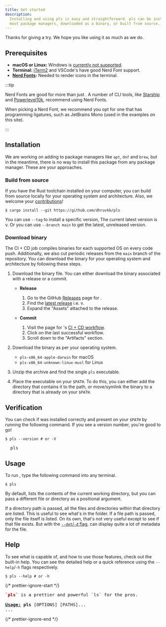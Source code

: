 ```yaml
---
title: Get started
description:
  Installing and using pls is easy and straightforward. pls can be installed via
  most package managers, downloaded as a binary, or built from source.
---
```


Thanks for giving <Pls /> a try. We hope you like using it as much as we do.

## Prerequisites

- **macOS or Linux:** Windows is [currently not supported](/pls/about/faq/).
- **Terminal:** [iTerm2](https://iterm2.com/) and VSCode's have good Nerd Font
  support.
- **[Nerd Fonts](https://www.nerdfonts.com/):** Needed to render icons in the
  terminal.

:::tip

Nerd Fonts are good for more than just <Pls />. A number of CLI tools, like
[Starship](https://starship.rs/) and
[Powerlevel10k](https://github.com/romkatv/powerlevel10k), recommend using Nerd
Fonts.

When picking a Nerd Font, we recommend you opt for one that has programming
ligatures, such as JetBrains Mono (used in the examples on this site).

:::

## Installation

We are working on adding <Pls /> to package managers like `apt`, `dnf` and
`brew`, but in the meantime, there is no way to install this package from any
package manager. These are your approaches.

### Build from source

If you have the Rust toolchain installed on your computer, you can build from
source locally for your operating system and architecture. Also, we welcome your
[contributions](/pls/guides/contribute/)!

```console
$ cargo install --git https://github.com/dhruvkb/pls
```

You can use `--tag` to install a specific version, The current latest version is
v<Version />. Or you can use `--branch main` to get the latest, unreleased
version.

### Download binary

The CI + CD job compiles binaries for each supported OS on every code push.
Additionally, we also cut periodic releases from the `main` branch of the
repository. You can download the binary for your operating system and
architecture by following these steps.

1. Download the binary file. You can either download the binary associated with
   a release or a commit.

   - **Release**

     1. Go to the GitHub [Releases](https://github.com/dhruvkb/pls/releases)
        page for <Pls />.
     2. Find the
        [latest release](https://github.com/dhruvkb/pls/releases/latest) i.e.
        v<Version />.
     3. Expand the "Assets" attached to the release.

   - **Commit**

     1. Visit the page for <Pls />'s
        [CI + CD workflow](https://github.com/dhruvkb/pls/actions/workflows/ci.yml).
     2. Click on the last successful workflow.
     3. Scroll down to the "Artifacts" section.

2. Download the binary as per your operating system.

   - `pls-x86_64-apple-darwin` for macOS
   - `pls-x86_64-unknown-linux-musl` for Linux

3. Unzip the archive and find the single `pls` executable.

4. Place the executable on your `$PATH`. To do this, you can either add the
   directory that contains it to the path, or move/symlink the binary to a
   directory that is already on your `$PATH`.

## Verification

You can check if <Pls /> was installed correctly and present on your `$PATH` by
running the following command. If you see a version number, you're good to go!

```console
$ pls --version # or -V
```

<pre className="terminal">
  pls <Version />
</pre>

## Usage

To run <Pls />, type the following command into any terminal.

```console
$ pls
```

By default, <Pls /> lists the contents of the current working directory, but you
can pass a different file or directory as a positional argument.

If a directory path is passed, all the files and directories within that
directory are listed. This is useful to see what's in the folder. If a file path
is passed, only the file itself is listed. On its own, that's not very useful
except to see if that file exists. But with the
[`--det`/`-d` flag](/pls/features/detail_view/), <Pls /> can display quite a lot
of metadata for the file.

## Help

To see what <Pls /> is capable of, and how to use those features, check out the
built-in help. You can see the detailed help or a quick reference using the
`--help`/`-h` flags respectively.

```console
$ pls --help # or -h
```

{/* prettier-ignore-start */}
<pre className="terminal">
<b><span style='color:var(--red,#a00)'>`pls`</span></b> is a prettier and powerful `ls` for the pros.
&nbsp;
<b><u>Usage:</u></b> <b>pls</b> [OPTIONS] [PATHS]...
...
</pre>
{/* prettier-ignore-end */}
